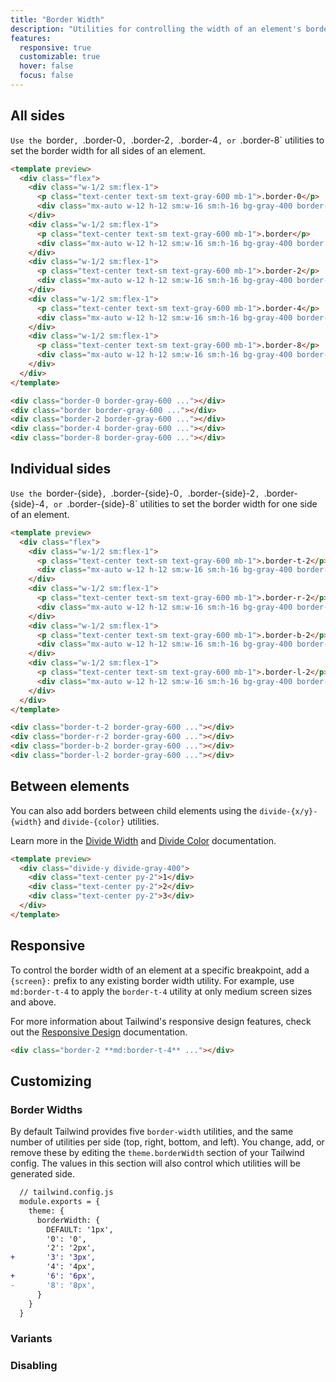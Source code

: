 ```yaml
---
title: "Border Width"
description: "Utilities for controlling the width of an element's borders."
features:
  responsive: true
  customizable: true
  hover: false
  focus: false
---
```




## All sides

 `Use the `border`, `.border-0`, `.border-2`, `.border-4`, or `.border-8` utilities to set the border width for all sides of an element.

```html
<template preview>
  <div class="flex">
    <div class="w-1/2 sm:flex-1">
      <p class="text-center text-sm text-gray-600 mb-1">.border-0</p>
      <div class="mx-auto w-12 h-12 sm:w-16 sm:h-16 bg-gray-400 border-0 border-gray-600"></div>
    </div>
    <div class="w-1/2 sm:flex-1">
      <p class="text-center text-sm text-gray-600 mb-1">.border</p>
      <div class="mx-auto w-12 h-12 sm:w-16 sm:h-16 bg-gray-400 border border-gray-600"></div>
    </div>
    <div class="w-1/2 sm:flex-1">
      <p class="text-center text-sm text-gray-600 mb-1">.border-2</p>
      <div class="mx-auto w-12 h-12 sm:w-16 sm:h-16 bg-gray-400 border-2 border-gray-600"></div>
    </div>
    <div class="w-1/2 sm:flex-1">
      <p class="text-center text-sm text-gray-600 mb-1">.border-4</p>
      <div class="mx-auto w-12 h-12 sm:w-16 sm:h-16 bg-gray-400 border-4 border-gray-600"></div>
    </div>
    <div class="w-1/2 sm:flex-1">
      <p class="text-center text-sm text-gray-600 mb-1">.border-8</p>
      <div class="mx-auto w-12 h-12 sm:w-16 sm:h-16 bg-gray-400 border-8 border-gray-600"></div>
    </div>
  </div>
</template>

<div class="border-0 border-gray-600 ..."></div>
<div class="border border-gray-600 ..."></div>
<div class="border-2 border-gray-600 ..."></div>
<div class="border-4 border-gray-600 ..."></div>
<div class="border-8 border-gray-600 ..."></div>
```

## Individual sides

 `Use the `border-{side}`, `.border-{side}-0`, `.border-{side}-2`, `.border-{side}-4`, or `.border-{side}-8` utilities to set the border width for one side of an element.

```html
<template preview>
  <div class="flex">
    <div class="w-1/2 sm:flex-1">
      <p class="text-center text-sm text-gray-600 mb-1">.border-t-2</p>
      <div class="mx-auto w-12 h-12 sm:w-16 sm:h-16 bg-gray-400 border-t-2 border-gray-600"></div>
    </div>
    <div class="w-1/2 sm:flex-1">
      <p class="text-center text-sm text-gray-600 mb-1">.border-r-2</p>
      <div class="mx-auto w-12 h-12 sm:w-16 sm:h-16 bg-gray-400 border-r-2 border-gray-600"></div>
    </div>
    <div class="w-1/2 sm:flex-1">
      <p class="text-center text-sm text-gray-600 mb-1">.border-b-2</p>
      <div class="mx-auto w-12 h-12 sm:w-16 sm:h-16 bg-gray-400 border-b-2 border-gray-600"></div>
    </div>
    <div class="w-1/2 sm:flex-1">
      <p class="text-center text-sm text-gray-600 mb-1">.border-l-2</p>
      <div class="mx-auto w-12 h-12 sm:w-16 sm:h-16 bg-gray-400 border-l-2 border-gray-600"></div>
    </div>
  </div>
</template>

<div class="border-t-2 border-gray-600 ..."></div>
<div class="border-r-2 border-gray-600 ..."></div>
<div class="border-b-2 border-gray-600 ..."></div>
<div class="border-l-2 border-gray-600 ..."></div>
```

## Between elements

You can also add borders between child elements using the `divide-{x/y}-{width}` and `divide-{color}` utilities.

Learn more in the [Divide Width](/docs/divide-width) and [Divide Color](/docs/divide-color) documentation.

```html
<template preview>
  <div class="divide-y divide-gray-400">
    <div class="text-center py-2">1</div>
    <div class="text-center py-2">2</div>
    <div class="text-center py-2">3</div>
  </div>
</template>
```

## Responsive

To control the border width of an element at a specific breakpoint, add a `{screen}:` prefix to any existing border width utility. For example, use `md:border-t-4` to apply the `border-t-4` utility at only medium screen sizes and above.

For more information about Tailwind's responsive design features, check out the [Responsive Design](/docs/responsive-design) documentation.

```html
<div class="border-2 **md:border-t-4** ..."></div>
```

## Customizing

### Border Widths

By default Tailwind provides five `border-width` utilities, and the same number of utilities per side (top, right, bottom, and left). You change, add, or remove these by editing the `theme.borderWidth` section of your Tailwind config. The values in this section will also control which utilities will be generated side.

```diff
  // tailwind.config.js
  module.exports = {
    theme: {
      borderWidth: {
        DEFAULT: '1px',
        '0': '0',
        '2': '2px',
+       '3': '3px',
        '4': '4px',
+       '6': '6px',
-       '8': '8px',
      }
    }
  }
```

### Variants

<Variants plugin="borderWidth" />

### Disabling

<Disabling plugin="borderWidth" />
